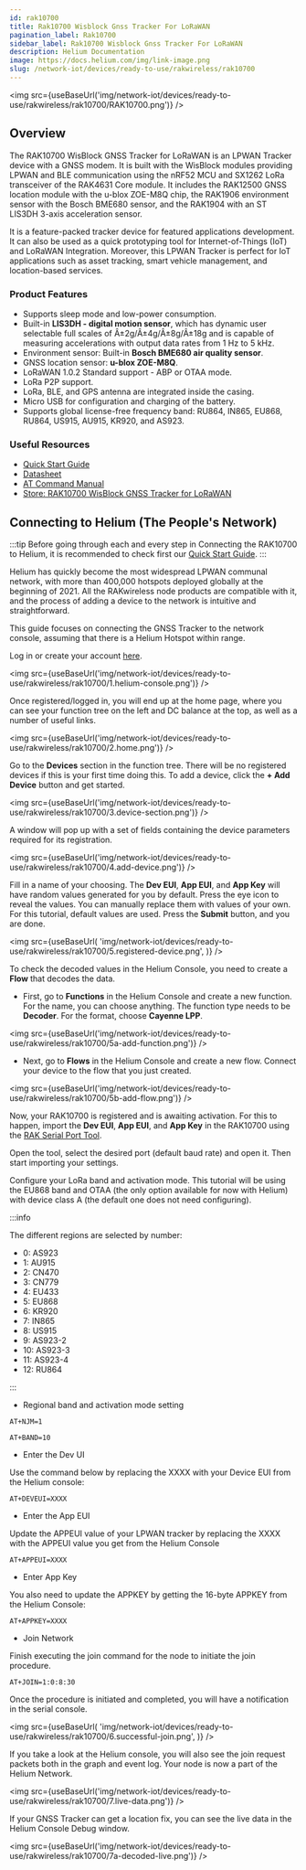 ```yaml
---
id: rak10700
title: Rak10700 Wisblock Gnss Tracker For LoRaWAN
pagination_label: Rak10700
sidebar_label: Rak10700 Wisblock Gnss Tracker For LoRaWAN
description: Helium Documentation
image: https://docs.helium.com/img/link-image.png
slug: /network-iot/devices/ready-to-use/rakwireless/rak10700
---
```



<img src={useBaseUrl('img/network-iot/devices/ready-to-use/rakwireless/rak10700/RAK10700.png')} />

## Overview

The RAK10700 WisBlock GNSS Tracker for LoRaWAN is an LPWAN Tracker device with a GNSS modem. It is
built with the WisBlock modules providing LPWAN and BLE communication using the nRF52 MCU and SX1262
LoRa transceiver of the RAK4631 Core module. It includes the RAK12500 GNSS location module with the
u-blox ZOE-M8Q chip, the RAK1906 environment sensor with the Bosch BME680 sensor, and the RAK1904
with an ST LIS3DH 3-axis acceleration sensor.

It is a feature-packed tracker device for featured applications development. It can also be used as
a quick prototyping tool for Internet-of-Things (IoT) and LoRaWAN Integration. Moreover, this LPWAN
Tracker is perfect for IoT applications such as asset tracking, smart vehicle management, and
location-based services.

### Product Features

- Supports sleep mode and low-power consumption.
- Built-in **LIS3DH - digital motion sensor**, which has dynamic user selectable full scales of
  Â±2g/Â±4g/Â±8g/Â±18g and is capable of measuring accelerations with output data rates from 1 Hz to
  5 kHz.
- Environment sensor: Built-in **Bosch BME680 air quality sensor**.
- GNSS location sensor: **u-blox ZOE-M8Q**.
- LoRaWAN 1.0.2 Standard support - ABP or OTAA mode.
- LoRa P2P support.
- LoRa, BLE, and GPS antenna are integrated inside the casing.
- Micro USB for configuration and charging of the battery.
- Supports global license-free frequency band: RU864, IN865, EU868, RU864, US915, AU915, KR920, and
  AS923.

### Useful Resources

- [Quick Start Guide](https://docs.rakwireless.com/Product-Categories/WisBlock/RAK10700/Quickstart/)
- [Datasheet](https://docs.rakwireless.com/Product-Categories/WisBlock/RAK10700/Datasheet/)
- [AT Command Manual](https://docs.rakwireless.com/Product-Categories/WisBlock/RAK10700/AT-Command-Manual/)
- [Store: RAK10700 WisBlock GNSS Tracker for LoRaWAN](https://store.rakwireless.com/products/lpwan-tracker-solution-kit?utm_source=RAK10700&utm_medium=Document&utm_campaign=BuyFromStore)

## Connecting to Helium (The People's Network)

:::tip Before going through each and every step in Connecting the RAK10700 to Helium, it is
recommended to check first our
[Quick Start Guide](https://docs.rakwireless.com/Product-Categories/WisBlock/RAK10700/Quickstart/).
:::

Helium has quickly become the most widespread LPWAN communal network, with more than 400,000
hotspots deployed globally at the beginning of 2021. All the RAKwireless node products are
compatible with it, and the process of adding a device to the network is intuitive and
straightforward.

This guide focuses on connecting the GNSS Tracker to the network console, assuming that there is a
Helium Hotspot within range.

Log in or create your account [here](https://www.helium.com/console).

<img
  src={useBaseUrl('img/network-iot/devices/ready-to-use/rakwireless/rak10700/1.helium-console.png')}
/>

Once registered/logged in, you will end up at the home page, where you can see your function tree on
the left and DC balance at the top, as well as a number of useful links.

<img src={useBaseUrl('img/network-iot/devices/ready-to-use/rakwireless/rak10700/2.home.png')} />

Go to the **Devices** section in the function tree. There will be no registered devices if this is
your first time doing this. To add a device, click the **+ Add Device** button and get started.

<img
  src={useBaseUrl('img/network-iot/devices/ready-to-use/rakwireless/rak10700/3.device-section.png')}
/>

A window will pop up with a set of fields containing the device parameters required for its
registration.

<img
  src={useBaseUrl('img/network-iot/devices/ready-to-use/rakwireless/rak10700/4.add-device.png')}
/>

Fill in a name of your choosing. The **Dev EUI**, **App EUI**, and **App Key** will have random
values generated for you by default. Press the eye icon to reveal the values. You can manually
replace them with values of your own. For this tutorial, default values are used. Press the
**Submit** button, and you are done.

<img
  src={useBaseUrl(
    'img/network-iot/devices/ready-to-use/rakwireless/rak10700/5.registered-device.png',
  )}
/>

To check the decoded values in the Helium Console, you need to create a **Flow** that decodes the
data.

- First, go to **Functions** in the Helium Console and create a new function. For the name, you can
  choose anything. The function type needs to be **Decoder**. For the format, choose **Cayenne
  LPP**.

<img
  src={useBaseUrl('img/network-iot/devices/ready-to-use/rakwireless/rak10700/5a-add-function.png')}
/>

- Next, go to **Flows** in the Helium Console and create a new flow. Connect your device to the flow
  that you just created.

<img
  src={useBaseUrl('img/network-iot/devices/ready-to-use/rakwireless/rak10700/5b-add-flow.png')}
/>

Now, your RAK10700 is registered and is awaiting activation. For this to happen, import the **Dev
EUI**, **App EUI**, and **App Key** in the RAK10700 using the
[RAK Serial Port Tool](https://downloads.rakwireless.com/en/LoRa/Tools/RAK_SERIAL_PORT_TOOL_V1.2.1.zip).

Open the tool, select the desired port (default baud rate) and open it. Then start importing your
settings.

Configure your LoRa band and activation mode. This tutorial will be using the EU868 band and OTAA
(the only option available for now with Helium) with device class A (the default one does not need
configuring).

:::info

The different regions are selected by number:

- 0: AS923
- 1: AU915
- 2: CN470
- 3: CN779
- 4: EU433
- 5: EU868
- 6: KR920
- 7: IN865
- 8: US915
- 9: AS923-2
- 10: AS923-3
- 11: AS923-4
- 12: RU864

:::

- Regional band and activation mode setting

```
AT+NJM=1
```

```
AT+BAND=10
```

- Enter the Dev UI

Use the command below by replacing the XXXX with your Device EUI from the Helium console:

```
AT+DEVEUI=XXXX
```

- Enter the App EUI

Update the APPEUI value of your LPWAN tracker by replacing the XXXX with the APPEUI value you get
from the Helium Console

```
AT+APPEUI=XXXX
```

- Enter App Key

You also need to update the APPKEY by getting the 16-byte APPKEY from the Helium Console:

```
AT+APPKEY=XXXX
```

- Join Network

Finish executing the join command for the node to initiate the join procedure.

```
AT+JOIN=1:0:8:30
```

Once the procedure is initiated and completed, you will have a notification in the serial console.

<img
  src={useBaseUrl(
    'img/network-iot/devices/ready-to-use/rakwireless/rak10700/6.successful-join.png',
  )}
/>

If you take a look at the Helium console, you will also see the join request packets both in the
graph and event log. Your node is now a part of the Helium Network.

<img
  src={useBaseUrl('img/network-iot/devices/ready-to-use/rakwireless/rak10700/7.live-data.png')}
/>

If your GNSS Tracker can get a location fix, you can see the live data in the Helium Console Debug
window.

<img
  src={useBaseUrl('img/network-iot/devices/ready-to-use/rakwireless/rak10700/7a-decoded-live.png')}
/>
